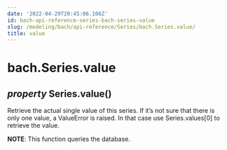 ```yaml
---
date: '2022-04-29T20:45:06.106Z'
id: bach-api-reference-series-bach-series-value
slug: /modeling/bach/api-reference/Series/bach.Series.value/
title: value
---
```


# bach.Series.value

<div>

<h2 class="signature-class"><span class="type-annotation"><em>property</em></span> <span class="additional-name">Series.</span><span class="name">value(</span>)</h2>


<div class="content">

Retrieve the actual single value of this series. If it’s not sure that there is only one value,
a ValueError is raised. In that case use Series.values[0] to retrieve the value.

**NOTE**: This function queries the database.


</div>

</div>
